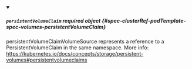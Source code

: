 


<details className="config-field" data-expandable="true" open>
<summary>

##### `persistentVolumeClaim` <span className="config-field-required" data-required="false">required</span> <span className="config-field-type">object</span> <span className="config-field-default"></span> <span className="config-field-enum"></span> {#spec-clusterRef-podTemplate-spec-volumes-persistentVolumeClaim}

persistentVolumeClaimVolumeSource represents a reference to a
PersistentVolumeClaim in the same namespace.
More info: https://kubernetes.io/docs/concepts/storage/persistent-volumes#persistentvolumeclaims

</summary>

<PartialPersistentVolumeClaimreference />


</details>
